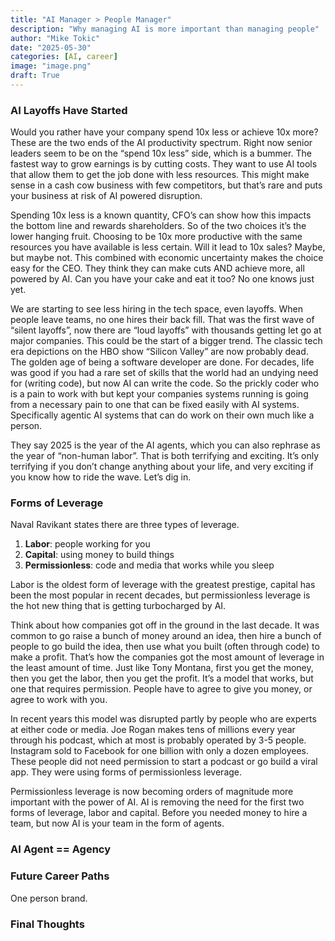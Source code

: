 ```yaml
---
title: "AI Manager > People Manager"
description: "Why managing AI is more important than managing people"
author: "Mike Tokic"
date: "2025-05-30"
categories: [AI, career]
image: "image.png"
draft: True
---
```


### AI Layoffs Have Started

Would you rather have your company spend 10x less or achieve 10x more? These are the two ends of the AI productivity spectrum. Right now senior leaders seem to be on the "spend 10x less" side, which is a bummer. The fastest way to grow earnings is by cutting costs. They want to use AI tools that allow them to get the job done with less resources. This might make sense in a cash cow business with few competitors, but that's rare and puts your business at risk of AI powered disruption. 

Spending 10x less is a known quantity, CFO's can show how this impacts the bottom line and rewards shareholders. So of the two choices it's the lower hanging fruit. Choosing to be 10x more productive with the same resources you have available is less certain. Will it lead to 10x sales? Maybe, but maybe not. This combined with economic uncertainty makes the choice easy for the CEO. They think they can make cuts AND achieve more, all powered by AI. Can you have your cake and eat it too? No one knows just yet. 

We are starting to see less hiring in the tech space, even layoffs. When people leave teams, no one hires their back fill. That was the first wave of "silent layoffs", now there are "loud layoffs" with thousands getting let go at major companies. This could be the start of a bigger trend. The classic tech era depictions on the HBO show "Silicon Valley" are now probably dead. The golden age of being a software developer are done. For decades, life was good if you had a rare set of skills that the world had an undying need for (writing code), but now AI can write the code. So the prickly coder who is a pain to work with but kept your companies systems running is going from a necessary pain to one that can be fixed easily with AI systems. Specifically agentic AI systems that can do work on their own much like a person. 

They say 2025 is the year of the AI agents, which you can also rephrase as the year of "non-human labor". That is both terrifying and exciting. It's only terrifying if you don't change anything about your life, and very exciting if you know how to ride the wave. Let's dig in. 

### Forms of Leverage

Naval Ravikant states there are three types of leverage. 

1. **Labor**: people working for you
2. **Capital**: using money to build things
3. **Permissionless**: code and media that works while you sleep

Labor is the oldest form of leverage with the greatest prestige, capital has been the most popular in recent decades, but permissionless leverage is the hot new thing that is getting turbocharged by AI. 

Think about how companies got off in the ground in the last decade. It was common to go raise a bunch of money around an idea, then hire a bunch of people to go build the idea, then use what you built (often through code) to make a profit. That's how the companies got the most amount of leverage in the least amount of time. Just like Tony Montana, first you get the money, then you get the labor, then you get the profit. It's a model that works, but one that requires permission. People have to agree to give you money, or agree to work with you. 

In recent years this model was disrupted partly by people who are experts at either code or media. Joe Rogan makes tens of millions every year through his podcast, which at most is probably operated by 3-5 people. Instagram sold to Facebook for one billion with only a dozen employees. These people did not need permission to start a podcast or go build a viral app. They were using forms of permissionless leverage. 

Permissionless leverage is now becoming orders of magnitude more important with the power of AI. AI is removing the need for the first two forms of leverage, labor and capital. Before you needed money to hire a team, but now AI is your team in the form of agents. 

### AI Agent == Agency

### Future Career Paths

One person brand. 

### Final Thoughts